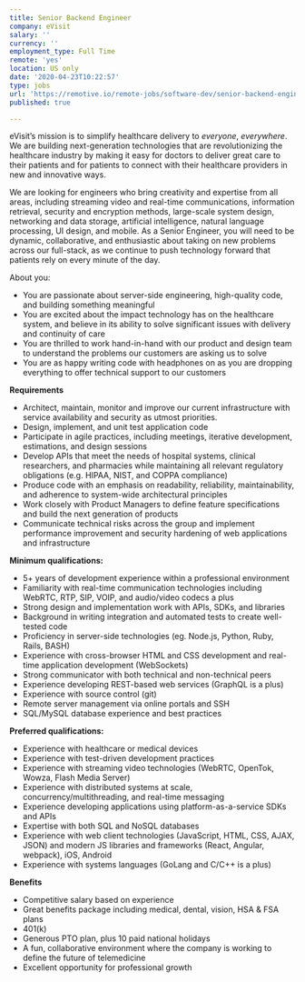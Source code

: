 ```yaml
---
title: Senior Backend Engineer
company: eVisit
salary: ''
currency: ''
employment_type: Full Time
remote: 'yes'
location: US only
date: '2020-04-23T10:22:57'
type: jobs
url: 'https://remotive.io/remote-jobs/software-dev/senior-backend-engineer-215633'
published: true

---
```

eVisit’s mission is to simplify healthcare delivery to _everyone_, _everywhere_. We are building next-generation technologies that are revolutionizing the healthcare industry by making it easy for doctors to deliver great care to their patients and for patients to connect with their healthcare providers in new and innovative ways.

We are looking for engineers who bring creativity and expertise from all areas, including streaming video and real-time communications, information retrieval, security and encryption methods, large-scale system design, networking and data storage, artificial intelligence, natural language processing, UI design, and mobile. As a Senior Engineer, you will need to be dynamic, collaborative, and enthusiastic about taking on new problems across our full-stack, as we continue to push technology forward that patients rely on every minute of the day.

About you:

*   You are passionate about server-side engineering, high-quality code, and building something meaningful
*   You are excited about the impact technology has on the healthcare system, and believe in its ability to solve significant issues with delivery and continuity of care
*   You are thrilled to work hand-in-hand with our product and design team to understand the problems our customers are asking us to solve
*   You are as happy writing code with headphones on as you are dropping everything to offer technical support to our customers

**Requirements**

*   Architect, maintain, monitor and improve our current infrastructure with service availability and security as utmost priorities.
*   Design, implement, and unit test application code
*   Participate in agile practices, including meetings, iterative development, estimations, and design sessions
*   Develop APIs that meet the needs of hospital systems, clinical researchers, and pharmacies while maintaining all relevant regulatory obligations (e.g. HIPAA, NIST, and COPPA compliance)
*   Produce code with an emphasis on readability, reliability, maintainability, and adherence to system-wide architectural principles
*   Work closely with Product Managers to define feature specifications and build the next generation of products
*   Communicate technical risks across the group and implement performance improvement and security hardening of web applications and infrastructure

**Minimum qualifications:**

*   5+ years of development experience within a professional environment
*   Familiarity with real-time communication technologies including WebRTC, RTP, SIP, VOIP, and audio/video codecs a plus
*   Strong design and implementation work with APIs, SDKs, and libraries
*   Background in writing integration and automated tests to create well-tested code
*   Proficiency in server-side technologies (eg. Node.js, Python, Ruby, Rails, BASH)
*   Experience with cross-browser HTML and CSS development and real-time application development (WebSockets)
*   Strong communicator with both technical and non-technical peers
*   Experience developing REST-based web services (GraphQL is a plus)
*   Experience with source control (git)
*   Remote server management via online portals and SSH
*   SQL/MySQL database experience and best practices

**Preferred qualifications:**

*   Experience with healthcare or medical devices
*   Experience with test-driven development practices
*   Experience with streaming video technologies (WebRTC, OpenTok, Wowza, Flash Media Server)
*   Experience with distributed systems at scale, concurrency/multithreading, and real-time messaging
*   Experience developing applications using platform-as-a-service SDKs and APIs
*   Expertise with both SQL and NoSQL databases
*   Experience with web client technologies (JavaScript, HTML, CSS, AJAX, JSON) and modern JS libraries and frameworks (React, Angular, webpack), iOS, Android
*   Experience with systems languages (GoLang and C/C++ is a plus)

**Benefits**

*   Competitive salary based on experience
*   Great benefits package including medical, dental, vision, HSA & FSA plans
*   401(k)
*   Generous PTO plan, plus 10 paid national holidays
*   A fun, collaborative environment where the company is working to define the future of telemedicine
*   Excellent opportunity for professional growth